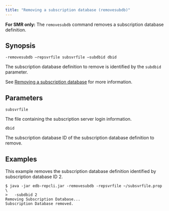 ```yaml
---
title: "Removing a subscription database (removesubdb)"
---
```


<div id="removing_subscription_database_cli" class="registered_link"></div>

**For SMR only:** The `removesubdb` command removes a subscription database definition.

## Synopsis

`-removesubdb –repsvrfile subsvrfile –subdbid dbid`

The subscription database definition to remove is identified by the `subdbid` parameter.

See [Removing a subscription database](../../05_smr_operation/05_managing_subscription/#removing-a-subscription-database) for more information.

## Parameters

`subsvrfile`

The file containing the subscription server login information.

`dbid`

The subscription database ID of the subscription database definition to remove.

## Examples

This example removes the subscription database definition identified by subscription database ID 2.

```shell
$ java -jar edb-repcli.jar -removesubdb -repsvrfile ~/subsvrfile.prop \
>   -subdbid 2
Removing Subscription Database...
Subscription Database removed.
```

